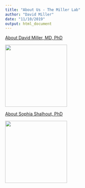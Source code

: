 ```yaml
---
title: "About Us - The Miller Lab"
author: "David Miller"
date: "11/10/2019"
output: html_document
---
```


[About David Miller, MD, PhD](/DMM_bio)

<img src="/images/DMM_pic.jpg" width="200" height="200" />

[About Sophia Shalhout, PhD](/SZS_bio)

<img src="/images/SZS.png" width="200" height="200" />